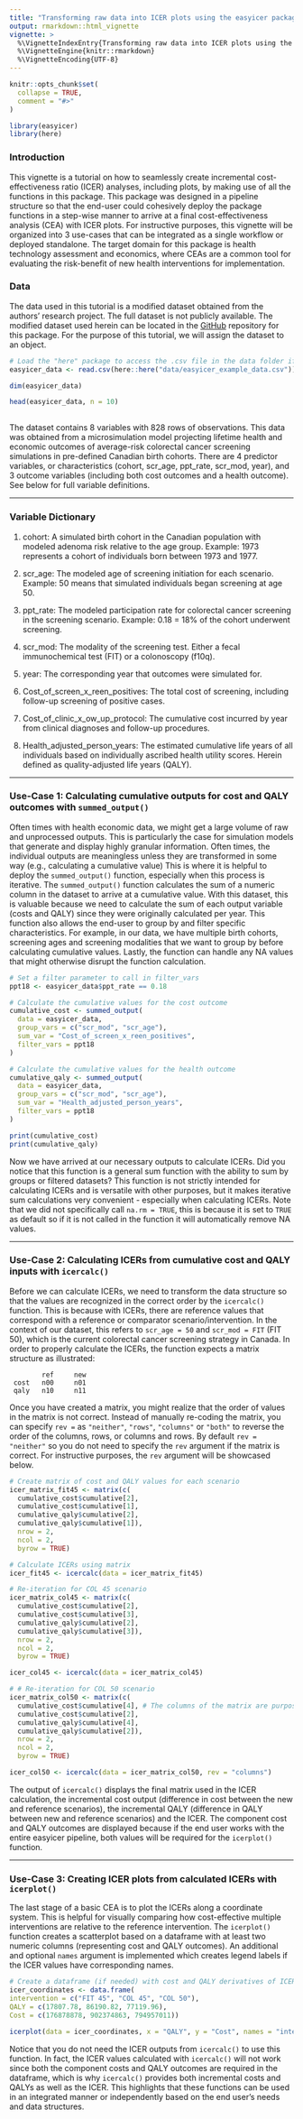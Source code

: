 ```yaml
---
title: "Transforming raw data into ICER plots using the easyicer package"
output: rmarkdown::html_vignette
vignette: >
  %\VignetteIndexEntry{Transforming raw data into ICER plots using the easyicer package}
  %\VignetteEngine{knitr::rmarkdown}
  %\VignetteEncoding{UTF-8}
---
```


```r
knitr::opts_chunk$set(
  collapse = TRUE,
  comment = "#>"
)
```

```r
library(easyicer)
library(here)
```

### Introduction

This vignette is a tutorial on how to seamlessly create incremental cost-effectiveness ratio (ICER) analyses, including plots, by making use of all the functions in this package. This package was designed in a pipeline structure so that the end-user could cohesively deploy the package functions in a step-wise manner to arrive at a final cost-effectiveness analysis (CEA) with ICER plots. For instructive purposes, this vignette will be organized into 3 use-cases that can be integrated as a single workflow or deployed standalone. The target domain for this package is health technology assessment and economics, where CEAs are a common tool for evaluating the risk-benefit of new health interventions for implementation.

### Data

The data used in this tutorial is a modified dataset obtained from the authors' research project. The full dataset is not publicly available. The modified dataset used herein can be located in the [GitHub](https://github.com/stat545ubc-2024/easyicer) repository for this package. For the purpose of this tutorial, we will assign the dataset to an object.

```r
# Load the "here" package to access the .csv file in the data folder if you are in the source package repository.
easyicer_data <- read.csv(here::here("data/easyicer_example_data.csv"))

dim(easyicer_data)

head(easyicer_data, n = 10)
    
```

The dataset contains 8 variables with 828 rows of observations. This data was obtained from a microsimulation model projecting lifetime health and economic outcomes of average-risk colorectal cancer screening simulations in pre-defined Canadian birth cohorts. There are 4 predictor variables, or characteristics (cohort, scr_age, ppt_rate, scr_mod, year), and 3 outcome variables (including both cost outcomes and a health outcome). See below for full variable definitions.

------------------------------------------------------------------------

### Variable Dictionary

1.  cohort: A simulated birth cohort in the Canadian population with modeled adenoma risk relative to the age group. Example: 1973 represents a cohort of individuals born between 1973 and 1977.

2.  scr_age: The modeled age of screening initiation for each scenario. Example: 50 means that simulated individuals began screening at age 50.

3.  ppt_rate: The modeled participation rate for colorectal cancer screening in the screening scenario. Example: 0.18 = 18% of the cohort underwent screening.

4.  scr_mod: The modality of the screening test. Either a fecal immunochemical test (FIT) or a colonoscopy (f10q).

5.  year: The corresponding year that outcomes were simulated for.

6.  Cost_of_screen_x_reen_positives: The total cost of screening, including follow-up screening of positive cases.

7.  Cost_of_clinic_x_ow_up_protocol: The cumulative cost incurred by year from clinical diagnoses and follow-up procedures.

8.  Health_adjusted_person_years: The estimated cumulative life years of all individuals based on individually ascribed health utility scores. Herein defined as quality-adjusted life years (QALY).

------------------------------------------------------------------------

### Use-Case 1: Calculating cumulative outputs for cost and QALY outcomes with `summed_output()`

Often times with health economic data, we might get a large volume of raw and unprocessed outputs. This is particularly the case for simulation models that generate and display highly granular information. Often times, the individual outputs are meaningless unless they are transformed in some way (e.g., calculating a cumulative value) This is where it is helpful to deploy the `summed_output()` function, especially when this process is iterative. The `summed_output()` function calculates the sum of a numeric column in the dataset to arrive at a cumulative value. With this dataset, this is valuable because we need to calculate the sum of each output variable (costs and QALY) since they were originally calculated per year. This function also allows the end-user to group by and filter specific characteristics. For example, in our data, we have multiple birth cohorts, screening ages and screening modalities that we want to group by before calculating cumulative values. Lastly, the function can handle any NA values that might otherwise disrupt the function calculation.

```r

# Set a filter parameter to call in filter_vars
ppt18 <- easyicer_data$ppt_rate == 0.18

# Calculate the cumulative values for the cost outcome
cumulative_cost <- summed_output(
  data = easyicer_data,
  group_vars = c("scr_mod", "scr_age"),
  sum_var = "Cost_of_screen_x_reen_positives",
  filter_vars = ppt18
)

# Calculate the cumulative values for the health outcome
cumulative_qaly <- summed_output(
  data = easyicer_data,
  group_vars = c("scr_mod", "scr_age"),
  sum_var = "Health_adjusted_person_years",
  filter_vars = ppt18
)

print(cumulative_cost)
print(cumulative_qaly)

```

Now we have arrived at our necessary outputs to calculate ICERs. Did you notice that this function is a general sum function with the ability to sum by groups or filtered datasets? This function is not strictly intended for calculating ICERs and is versatile with other purposes, but it makes iterative sum calculations very convenient - especially when calculating ICERs. Note that we did not specifically call `na.rm = TRUE`, this is because it is set to `TRUE` as default so if it is not called in the function it will automatically remove NA values.

------------------------------------------------------------------------

### Use-Case 2: Calculating ICERs from cumulative cost and QALY inputs with `icercalc()`

Before we can calculate ICERs, we need to transform the data structure so that the values are recognized in the correct order by the `icercalc()` function. This is because with ICERs, there are reference values that correspond with a reference or comparator scenario/intervention. In the context of our dataset, this refers to `scr_age = 50` and `scr_mod = FIT` (FIT 50), which is the current colorectal cancer screening strategy in Canada. In order to properly calculate the ICERs, the function expects a matrix structure as illustrated:

```         
        ref     new
 cost   n00     n01
 qaly   n10     n11
```

Once you have created a matrix, you might realize that the order of values in the matrix is not correct. Instead of manually re-coding the matrix, you can specify `rev =` as `"neither"`, `"rows"`, `"columns"` or `"both"` to reverse the order of the columns, rows, or columns and rows. By default `rev = "neither"` so you do not need to specify the `rev` argument if the matrix is correct. For instructive purposes, the `rev` argument will be showcased below.

```r

# Create matrix of cost and QALY values for each scenario
icer_matrix_fit45 <- matrix(c(
  cumulative_cost$cumulative[2],
  cumulative_cost$cumulative[1],
  cumulative_qaly$cumulative[2],
  cumulative_qaly$cumulative[1]),
  nrow = 2,
  ncol = 2,
  byrow = TRUE)

# Calculate ICERs using matrix 
icer_fit45 <- icercalc(data = icer_matrix_fit45)

# Re-iteration for COL 45 scenario
icer_matrix_col45 <- matrix(c(
  cumulative_cost$cumulative[2],
  cumulative_cost$cumulative[3],
  cumulative_qaly$cumulative[2],
  cumulative_qaly$cumulative[3]),
  nrow = 2,
  ncol = 2,
  byrow = TRUE)

icer_col45 <- icercalc(data = icer_matrix_col45)

# # Re-iteration for COL 50 scenario
icer_matrix_col50 <- matrix(c(
  cumulative_cost$cumulative[4], # The columns of the matrix are purposefully in inverse order to demonstrate rev argument.
  cumulative_cost$cumulative[2],
  cumulative_qaly$cumulative[4],
  cumulative_qaly$cumulative[2]),
  nrow = 2,
  ncol = 2,
  byrow = TRUE)

icer_col50 <- icercalc(data = icer_matrix_col50, rev = "columns")
```

The output of `icercalc()` displays the final matrix used in the ICER calculation, the incremental cost output (difference in cost between the new and reference scenarios), the incremental QALY (difference in QALY between new and reference scenarios) and the ICER. The component cost and QALY outcomes are displayed because if the end user works with the entire easyicer pipeline, both values will be required for the `icerplot()` function.

------------------------------------------------------------------------

### Use-Case 3: Creating ICER plots from calculated ICERs with `icerplot()`

The last stage of a basic CEA is to plot the ICERs along a coordinate system. This is helpful for visually comparing how cost-effective multiple interventions are relative to the reference intervention. The `icerplot()` function creates a scatterplot based on a dataframe with at least two numeric columns (representing cost and QALY outcomes). An additional and optional `names` argument is implemented which creates legend labels if the ICER values have corresponding names.

```r
# Create a dataframe (if needed) with cost and QALY derivatives of ICER values.
icer_coordinates <- data.frame(
intervention = c("FIT 45", "COL 45", "COL 50"),
QALY = c(17807.78, 86190.82, 77119.96),
Cost = c(176878878, 902374863, 794957011))

icerplot(data = icer_coordinates, x = "QALY", y = "Cost", names = "intervention")


```

Notice that you do not need the ICER outputs from `icercalc()` to use this function. In fact, the ICER values calculated with `icercalc()` will not work since both the component costs and QALY outcomes are required in the dataframe, which is why `icercalc()` provides both incremental costs and QALYs as well as the ICER. This highlights that these functions can be used in an integrated manner or independently based on the end user's needs and data structures.
